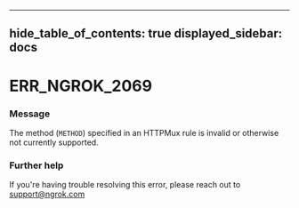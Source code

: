

---
hide_table_of_contents: true
displayed_sidebar: docs
---


# ERR_NGROK_2069

### Message
The method (`METHOD`) specified in an HTTPMux rule is invalid or otherwise not currently supported.

<ErrorDetails />



### Further help
If you're having trouble resolving this error, please reach out to [support@ngrok.com](mailto:support@ngrok.com?subject=Help%20with%20ERR_NGROK_2069)

